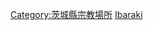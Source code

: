 {{Commonscat|Temples in Ibaraki prefecture}}
{{日本行政區劃分類導航|佛寺}}
[[Category:茨城縣宗教場所|Category:茨城縣宗教場所]]
[[Category:日本各都道府縣佛寺|Ibaraki]]